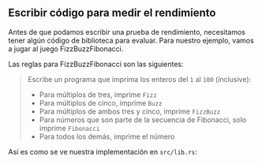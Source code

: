 
## Escribir código para medir el rendimiento

Antes de que podamos escribir una prueba de rendimiento, necesitamos tener algún código de biblioteca para evaluar.
Para nuestro ejemplo, vamos a jugar al juego FizzBuzzFibonacci.

Las reglas para FizzBuzzFibonacci son las siguientes:

> Escribe un programa que imprima los enteros del `1` al `100` (inclusive):
> - Para múltiplos de tres, imprime `Fizz`
> - Para múltiplos de cinco, imprime `Buzz`
> - Para múltiplos de ambos tres y cinco, imprime `FizzBuzz`
> - Para números que son parte de la secuencia de Fibonacci, solo imprime `Fibonacci`
> - Para todos los demás, imprime el número

Así es como se ve nuestra implementación en `src/lib.rs`:

<LibRs />